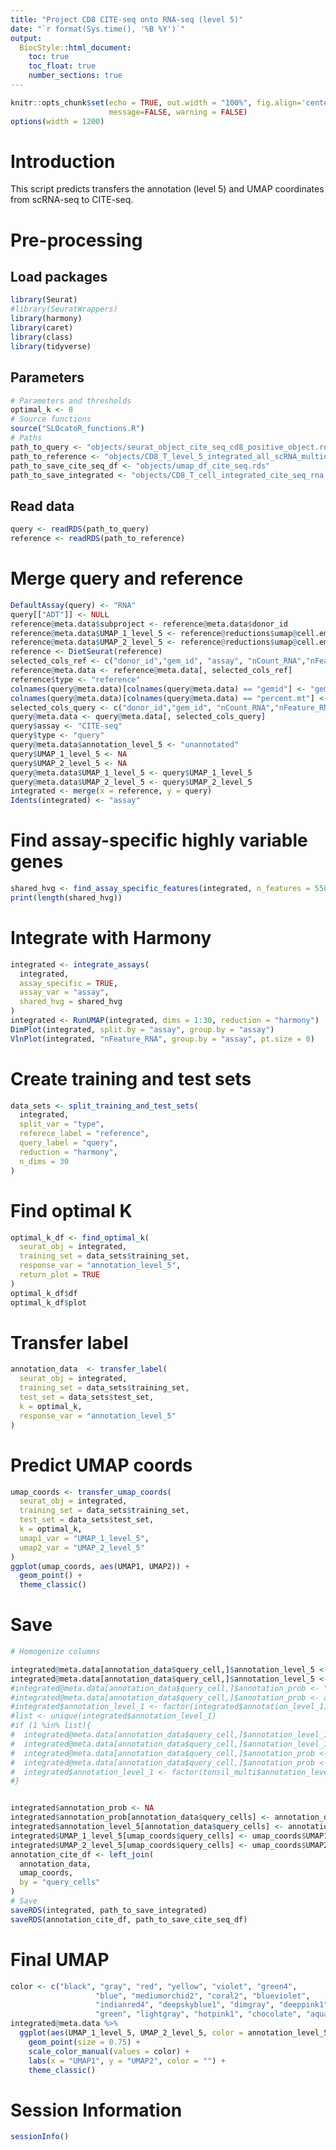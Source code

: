 ---
title: "Project CD8 CITE-seq onto RNA-seq (level 5)"
date: "`r format(Sys.time(), '%B %Y')`"
output:
  BiocStyle::html_document:
    toc: true
    toc_float: true
    number_sections: true
---

```{r setup, include=FALSE}
knitr::opts_chunk$set(echo = TRUE, out.width = "100%", fig.align='center',
                      message=FALSE, warning = FALSE)
options(width = 1200)
```


# Introduction

This script predicts transfers the annotation (level 5) and UMAP coordinates from scRNA-seq to CITE-seq.


# Pre-processing

## Load packages

```{r}
library(Seurat)
#library(SeuratWrappers)
library(harmony)
library(caret)
library(class)
library(tidyverse)
```


## Parameters

```{r}
# Parameters and thresholds
optimal_k <- 8
# Source functions
source("SLOcatoR_functions.R")
# Paths
path_to_query <- "objects/seurat_object_cite_seq_cd8_positive_object.rds"
path_to_reference <- "objects/CD8_T_level_5_integrated_all_scRNA_multiome.rds"
path_to_save_cite_seq_df <- "objects/umap_df_cite_seq.rds"
path_to_save_integrated <- "objects/CD8_T_cell_integrated_cite_seq_rna.rds"
```


## Read data

```{r}
query <- readRDS(path_to_query)
reference <- readRDS(path_to_reference)
```


# Merge query and reference

```{r}
DefaultAssay(query) <- "RNA"
query[["ADT"]] <- NULL
reference@meta.data$subproject <- reference@meta.data$donor_id 
reference@meta.data$UMAP_1_level_5 <- reference@reductions$umap@cell.embeddings[,1]
reference@meta.data$UMAP_2_level_5 <- reference@reductions$umap@cell.embeddings[,2]
reference <- DietSeurat(reference)
selected_cols_ref <- c("donor_id","gem_id", "assay", "nCount_RNA","nFeature_RNA", "pct_mt","annotation_level_5",     "scrublet_doublet_scores", "scrublet_predicted_doublet", "UMAP_1_level_5", "UMAP_2_level_5")
reference@meta.data <- reference@meta.data[, selected_cols_ref]
reference$type <- "reference"
colnames(query@meta.data)[colnames(query@meta.data) == "gemid"] <- "gem_id" 
colnames(query@meta.data)[colnames(query@meta.data) == "percent.mt"] <- "pct_mt" 
selected_cols_query <- c("donor_id","gem_id", "nCount_RNA","nFeature_RNA","pct_mt","scrublet_doublet_scores", "scrublet_predicted_doublet")
query@meta.data <- query@meta.data[, selected_cols_query]
query$assay <- "CITE-seq"
query$type <- "query"
query@meta.data$annotation_level_5 <- "unannotated"
query$UMAP_1_level_5 <- NA
query$UMAP_2_level_5 <- NA
query@meta.data$UMAP_1_level_5 <- query$UMAP_1_level_5
query@meta.data$UMAP_2_level_5 <- query$UMAP_2_level_5
integrated <- merge(x = reference, y = query)
Idents(integrated) <- "assay"
```


# Find assay-specific highly variable genes

```{r}
shared_hvg <- find_assay_specific_features(integrated, n_features = 5500)
print(length(shared_hvg))
```


# Integrate with Harmony

```{r}
integrated <- integrate_assays(
  integrated,
  assay_specific = TRUE,
  assay_var = "assay",
  shared_hvg = shared_hvg
)
integrated <- RunUMAP(integrated, dims = 1:30, reduction = "harmony")
DimPlot(integrated, split.by = "assay", group.by = "assay")
VlnPlot(integrated, "nFeature_RNA", group.by = "assay", pt.size = 0)
```


# Create training and test sets

```{r}
data_sets <- split_training_and_test_sets(
  integrated,
  split_var = "type",
  referece_label = "reference",
  query_label = "query",
  reduction = "harmony",
  n_dims = 30
)
```


# Find optimal K

```{r}
optimal_k_df <- find_optimal_k(
  seurat_obj = integrated,
  training_set = data_sets$training_set,
  response_var = "annotation_level_5",
  return_plot = TRUE
)
optimal_k_df$df
optimal_k_df$plot
```


# Transfer label

```{r}
annotation_data  <- transfer_label(
  seurat_obj = integrated,
  training_set = data_sets$training_set,
  test_set = data_sets$test_set,
  k = optimal_k,
  response_var = "annotation_level_5"
)
```


# Predict UMAP coords

```{r}
umap_coords <- transfer_umap_coords(
  seurat_obj = integrated,
  training_set = data_sets$training_set,
  test_set = data_sets$test_set,
  k = optimal_k,
  umap1_var = "UMAP_1_level_5",
  umap2_var = "UMAP_2_level_5"
)
ggplot(umap_coords, aes(UMAP1, UMAP2)) +
  geom_point() +
  theme_classic()
```


# Save

```{r}
# Homogenize columns

integrated@meta.data[annotation_data$query_cell,]$annotation_level_5 <- "NA"
integrated@meta.data[annotation_data$query_cell,]$annotation_level_5 <- annotation_data$annotation_level_5
#integrated@meta.data[annotation_data$query_cell,]$annotation_prob <- "NA"
#integrated@meta.data[annotation_data$query_cell,]$annotation_prob <- annotation_data$annotation_prob
#integrated$annotation_level_1 <- factor(integrated$annotation_level_1)
#list <- unique(integrated$annotation_level_1)
#if (1 %in% list){
#  integrated@meta.data[annotation_data$query_cell,]$annotation_level_1 <- "NA"
#  integrated@meta.data[annotation_data$query_cell,]$annotation_level_1 <- annotation_data$annotation_level_1
#  integrated@meta.data[annotation_data$query_cell,]$annotation_prob <- "NA"
#  integrated@meta.data[annotation_data$query_cell,]$annotation_prob <- annotation_data$annotation_prob
#  integrated$annotation_level_1 <- factor(tonsil_multi$annotation_level_1)
#}


integrated$annotation_prob <- NA
integrated$annotation_prob[annotation_data$query_cells] <- annotation_data$annotation_prob
integrated$annotation_level_5[annotation_data$query_cells] <- annotation_data$annotation
integrated$UMAP_1_level_5[umap_coords$query_cells] <- umap_coords$UMAP1
integrated$UMAP_2_level_5[umap_coords$query_cells] <- umap_coords$UMAP2
annotation_cite_df <- left_join(
  annotation_data,
  umap_coords,
  by = "query_cells"
)
# Save
saveRDS(integrated, path_to_save_integrated)
saveRDS(annotation_cite_df, path_to_save_cite_seq_df)
```

# Final UMAP

```{r}
color <- c("black", "gray", "red", "yellow", "violet", "green4",
                   "blue", "mediumorchid2", "coral2", "blueviolet",
                   "indianred4", "deepskyblue1", "dimgray", "deeppink1",
                   "green", "lightgray", "hotpink1", "chocolate", "aquamarine", "aliceblue", "burlywood", "blueviolet")
integrated@meta.data %>%
  ggplot(aes(UMAP_1_level_5, UMAP_2_level_5, color = annotation_level_5)) +
    geom_point(size = 0.75) +
    scale_color_manual(values = color) +
    labs(x = "UMAP1", y = "UMAP2", color = "") +
    theme_classic()

```

# Session Information

```{r}
sessionInfo()
```